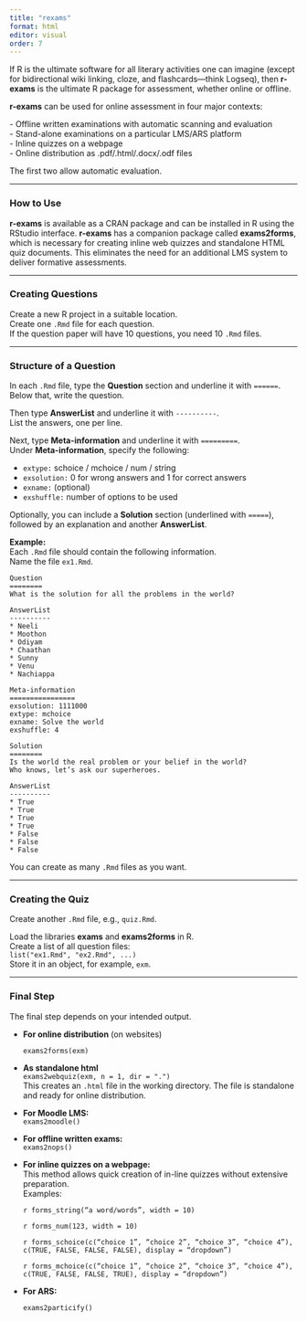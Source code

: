 ```yaml
---
title: "rexams"
format: html
editor: visual
order: 7
---
```


If R is the ultimate software for all literary activities one can imagine (except for bidirectional wiki linking, cloze, and flashcards—think Logseq), then **r-exams** is the ultimate R package for assessment, whether online or offline.

**r-exams** can be used for online assessment in four major contexts:

\- Offline written examinations with automatic scanning and evaluation\
- Stand-alone examinations on a particular LMS/ARS platform\
- Inline quizzes on a webpage\
- Online distribution as .pdf/.html/.docx/.odf files

The first two allow automatic evaluation.

------------------------------------------------------------------------

### How to Use

**r-exams** is available as a CRAN package and can be installed in R using the RStudio interface. **r-exams** has a companion package called **exams2forms**, which is necessary for creating inline web quizzes and standalone HTML quiz documents. This eliminates the need for an additional LMS system to deliver formative assessments.

------------------------------------------------------------------------

### Creating Questions

Create a new R project in a suitable location.\
Create one `.Rmd` file for each question.\
If the question paper will have 10 questions, you need 10 `.Rmd` files.

------------------------------------------------------------------------

### Structure of a Question

In each `.Rmd` file, type the **Question** section and underline it with `======`.\
Below that, write the question.

Then type **AnswerList** and underline it with `----------`.\
List the answers, one per line.

Next, type **Meta-information** and underline it with `=========`.\
Under **Meta-information**, specify the following:

-   `extype:` schoice / mchoice / num / string\
-   `exsolution:` 0 for wrong answers and 1 for correct answers\
-   `exname:` (optional)\
-   `exshuffle:` number of options to be used

Optionally, you can include a **Solution** section (underlined with `=====`), followed by an explanation and another **AnswerList**.

**Example:**\
Each `.Rmd` file should contain the following information.\
Name the file `ex1.Rmd`.

```         
Question
========
What is the solution for all the problems in the world?

AnswerList
----------
* Neeli
* Moothon
* Odiyam
* Chaathan
* Sunny
* Venu
* Nachiappa

Meta-information
================
exsolution: 1111000
extype: mchoice
exname: Solve the world
exshuffle: 4

Solution
========
Is the world the real problem or your belief in the world? 
Who knows, let’s ask our superheroes.

AnswerList
----------
* True
* True
* True
* True
* False
* False
* False
```

You can create as many `.Rmd` files as you want.

------------------------------------------------------------------------

### Creating the Quiz

Create another `.Rmd` file, e.g., `quiz.Rmd`.

Load the libraries **exams** and **exams2forms** in R.\
Create a list of all question files:\
`list("ex1.Rmd", "ex2.Rmd", ...)`\
Store it in an object, for example, `exm`.

------------------------------------------------------------------------

### Final Step

The final step depends on your intended output.

-   **For online distribution** (on websites)

    `exams2forms(exm)`

-   **As standalone html**\
    `exams2webquiz(exm, n = 1, dir = ".")`\
    This creates an `.html` file in the working directory. The file is standalone and ready for online distribution.

-   **For Moodle LMS:**\
    `exams2moodle()`

-   **For offline written exams:**\
    `exams2nops()`

-   **For inline quizzes on a webpage:**\
    This method allows quick creation of in-line quizzes without extensive preparation.\
    Examples:

    `r forms_string(“a word/words”, width = 10)`

    `r forms_num(123, width = 10)`

    `r forms_schoice(c(“choice 1”, “choice 2”, “choice 3”, “choice 4”), c(TRUE, FALSE, FALSE, FALSE), display = “dropdown”)`

    `r forms_mchoice(c(“choice 1”, “choice 2”, “choice 3”, “choice 4”), c(TRUE, FALSE, FALSE, TRUE), display = “dropdown”)`

-   **For ARS:**

    `exams2particify()`
